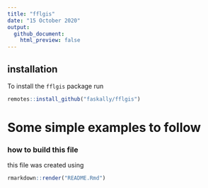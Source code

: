 ```yaml
---
title: "fflgis"
date: "15 October 2020"
output:
  github_document:
    html_preview: false
---
```


## installation

To install the `fflgis` package run
```r
remotes::install_github("faskally/fflgis")
```

# Some simple examples to follow


### how to build this file

this file was created using

```r
rmarkdown::render("README.Rmd")
```
